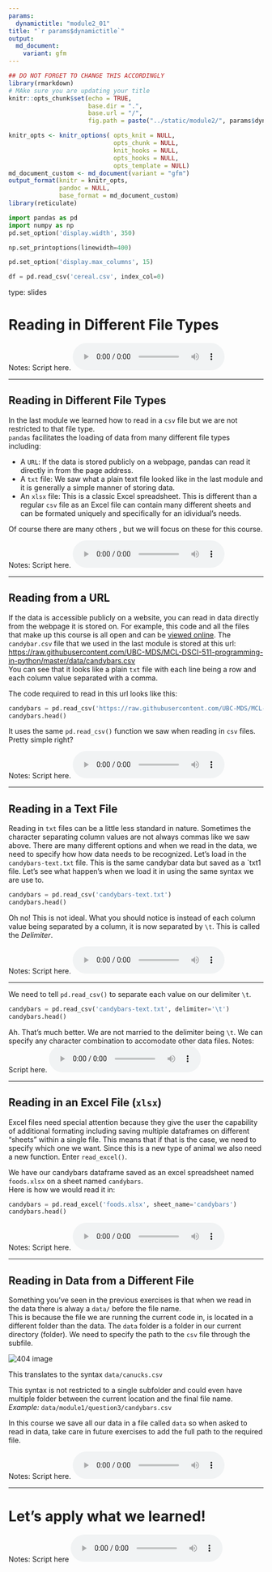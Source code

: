 ```yaml
---
params:
  dynamictitle: "module2_01"
title: "`r params$dynamictitle`"
output: 
  md_document:
    variant: gfm
---
```



```r
## DO NOT FORGET TO CHANGE THIS ACCORDINGLY 
library(rmarkdown)
# MAke sure you are updating your title 
knitr::opts_chunk$set(echo = TRUE,
                      base.dir = ".", 
                      base.url = "/",
                      fig.path = paste("../static/module2/", params$dynamictitle,"/", sep = ""))

knitr_opts <- knitr_options( opts_knit = NULL,
                             opts_chunk = NULL,
                             knit_hooks = NULL,
                             opts_hooks = NULL,
                             opts_template = NULL)
md_document_custom <- md_document(variant = "gfm")
output_format(knitr = knitr_opts,
              pandoc = NULL,
              base_format = md_document_custom)
library(reticulate)

```


```python
import pandas as pd
import numpy as np
pd.set_option('display.width', 350)

np.set_printoptions(linewidth=400)

pd.set_option('display.max_columns', 15)

df = pd.read_csv('cereal.csv', index_col=0)
```


type: slides

# Reading in Different File Types


Notes: Script here.
<html>
<audio controls >
  <source src="placeholder_audio.mp3" />
</audio></html>

---

## Reading in Different File Types 

In the last module we learned how to read in a `csv` file but we are not restricted to that file type.     
`pandas` facilitates the loading of data from many different file types including:

- A `URL`: If the data is stored publicly on a webpage, pandas can read it directly in from the page address. 
- A `txt` file: We saw what a plain text file looked like in the last module and it is generally a simple manner of storing data.  
- An `xlsx` file: This is a classic Excel spreadsheet. This is different than a regular `csv` file as an Excel file can contain many different sheets and can be formated uniquely and specifically for an idividual's needs. 

Of course there are many others , but we will focus on these for this course. 


Notes: Script here.
<html>
<audio controls >
  <source src="placeholder_audio.mp3" />
</audio></html>

---

## Reading from a URL

If the data is accessible publicly on a website, you can read in data directly from the webpage it is stored on. 
For example, this code and all the files that make up this course is all open and can be [viewed online](https://github.com/UBC-MDS/MCL-DSCI-511-programming-in-python). The `candybar.csv` file that we used in the last module is stored at this url:  
[https://raw.githubusercontent.com/UBC-MDS/MCL-DSCI-511-programming-in-python/master/data/candybars.csv](https://raw.githubusercontent.com/UBC-MDS/MCL-DSCI-511-programming-in-python/master/data/candybars.csv)      
You can see that it looks like a plain `txt` file with each line being a row and each column value separated with a comma. 

The code required to read in this url looks like this:

```python

candybars = pd.read_csv('https://raw.githubusercontent.com/UBC-MDS/MCL-DSCI-511-programming-in-python/master/data/candybars.csv')
candybars.head()
```

It uses the same `pd.read_csv()` function we saw when reading in `csv` files.      
Pretty simple right? 

Notes: Script here.
<html>
<audio controls >
  <source src="placeholder_audio.mp3" />
</audio></html>

---


## Reading in a Text File

Reading in `txt` files can be a little less standard in nature. Sometimes the character separating column values are not always commas like we saw above. There are many different options and when we read in the data, we need to specify how how data needs to be recognized. 
Let's load in the `candybars-text.txt` file. This is the same candybar data but saved as a `txt1 file. Let's see what happen's when we load it in using the same syntax we are use to. 

```python
candybars = pd.read_csv('candybars-text.txt')
candybars.head()
```

Oh no! This is not ideal. What you should notice is instead of each column value being separated by a column, it is now separated by `\t`. This is called the *Delimiter*.

Notes: Script here.
<html>
<audio controls >
  <source src="placeholder_audio.mp3" />
</audio></html>

---

 We need to tell `pd.read_csv()` to separate each value on our delimiter `\t`. 

```python
candybars = pd.read_csv('candybars-text.txt', delimiter='\t')
candybars.head()
```

Ah. That's much better.  We are not married to the delimiter being `\t`. We can specify any character combination to accomodate other data files.
Notes: Script here.
<html>
<audio controls >
  <source src="placeholder_audio.mp3" />
</audio></html>

---

## Reading in an Excel File (`xlsx`) 

Excel files need special attention because they give the user the capability of additional formating including saving multiple dataframes on different "sheets" within a single file. This means that if that is the case, we need to specify which one we want.
Since this is a new type of animal we also need a new function. Enter `read_excel()`. 

We have our candybars dataframe saved as an excel spreadsheet named `foods.xlsx` on a sheet named `candybars`.    
Here is how we would read it in:   

```python

candybars = pd.read_excel('foods.xlsx', sheet_name='candybars')
candybars.head()
```


Notes: Script here.
<html>
<audio controls >
  <source src="placeholder_audio.mp3" />
</audio></html>

---

## Reading in Data from a Different File

Something you've seen in the previous exercises is that when we  read in the data there is alway a `data/` before the file name.    
This is because the file we are running the current code in, is located in a different folder than the data. 
The `data` folder is a folder in our current directory (folder). We need to specify the path to the `csv` file through the subfile.

<img src='module2/datafile.png'  alt="404 image" />   

This translates to the syntax `data/canucks.csv` 

This syntax is not restricted to a single subfolder and could even have multiple folder between the current location and the final file name. 
_Example:_ `data/module1/question3/candybars.csv`

In this course we save all our data in a file called `data` so when asked to read in data, take care in future exercises to add the full path to the required file.  


Notes: Script here.
<html>
<audio controls >
  <source src="placeholder_audio.mp3" />
</audio></html>

---

# Let’s apply what we learned!

Notes: Script here
<html>
<audio controls >
  <source src="placeholder_audio.mp3" />
</audio></html>



